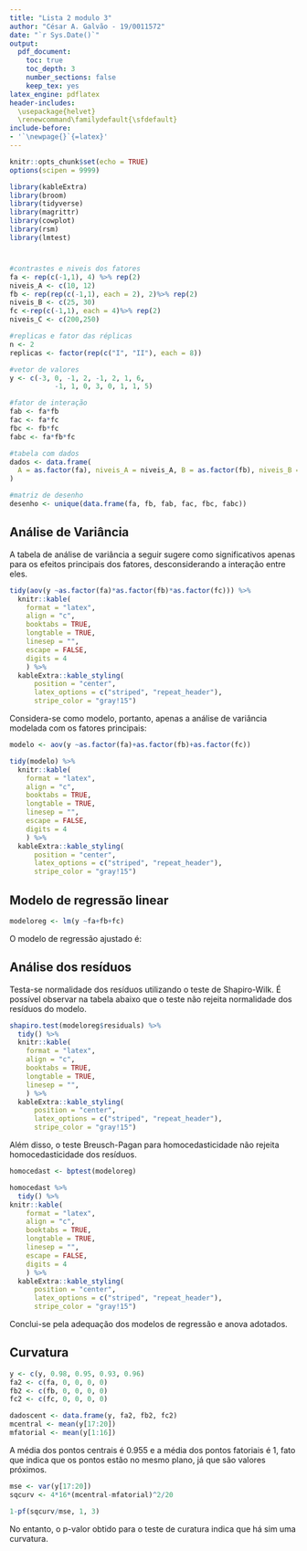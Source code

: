 ```yaml
---
title: "Lista 2 modulo 3"
author: "César A. Galvão - 19/0011572"
date: "`r Sys.Date()`"
output:
  pdf_document: 
    toc: true
    toc_depth: 3
    number_sections: false
    keep_tex: yes
latex_engine: pdflatex
header-includes:
  \usepackage{helvet}
  \renewcommand\familydefault{\sfdefault}
include-before:
- '`\newpage{}`{=latex}'
---
```


\let\oldsection\section
\renewcommand\section{\clearpage\oldsection}

```r
knitr::opts_chunk$set(echo = TRUE)
options(scipen = 9999)

library(kableExtra)
library(broom)
library(tidyverse)
library(magrittr)
library(cowplot)
library(rsm)
library(lmtest)
```

# {.unnumbered}

```r
#contrastes e niveis dos fatores
fa <- rep(c(-1,1), 4) %>% rep(2) 
niveis_A <- c(10, 12)
fb <- rep(rep(c(-1,1), each = 2), 2)%>% rep(2)
niveis_B <- c(25, 30)
fc <-rep(c(-1,1), each = 4)%>% rep(2)
niveis_C <- c(200,250)

#replicas e fator das réplicas
n <- 2
replicas <- factor(rep(c("I", "II"), each = 8))

#vetor de valores
y <- c(-3, 0, -1, 2, -1, 2, 1, 6,
           -1, 1, 0, 3, 0, 1, 1, 5)

#fator de interação
fab <- fa*fb
fac <- fa*fc
fbc <- fb*fc
fabc <- fa*fb*fc

#tabela com dados
dados <- data.frame(
  A = as.factor(fa), niveis_A = niveis_A, B = as.factor(fb), niveis_B = niveis_B, C = as.factor(fc), niveis_C = niveis_C, AB = fab, AC = fac, BC = fbc, ABC = fabc, replicas, y
)

#matriz de desenho
desenho <- unique(data.frame(fa, fb, fab, fac, fbc, fabc))
```

## Análise de Variância

A tabela de análise de variância a seguir sugere como significativos apenas para os efeitos principais dos fatores, desconsiderando a interação entre eles. 

```r
tidy(aov(y ~as.factor(fa)*as.factor(fb)*as.factor(fc))) %>%
  knitr::kable(
    format = "latex",
    align = "c",
    booktabs = TRUE,
    longtable = TRUE,
    linesep = "",
    escape = FALSE,
    digits = 4
    ) %>%
  kableExtra::kable_styling(
      position = "center",
      latex_options = c("striped", "repeat_header"),
      stripe_color = "gray!15")

```

Considera-se como modelo, portanto, apenas a análise de variância modelada com os fatores principais:

```r
modelo <- aov(y ~as.factor(fa)+as.factor(fb)+as.factor(fc))

tidy(modelo) %>%
  knitr::kable(
    format = "latex",
    align = "c",
    booktabs = TRUE,
    longtable = TRUE,
    linesep = "",
    escape = FALSE,
    digits = 4
    ) %>%
  kableExtra::kable_styling(
      position = "center",
      latex_options = c("striped", "repeat_header"),
      stripe_color = "gray!15")
```

## Modelo de regressão linear

```r
modeloreg <- lm(y ~fa+fb+fc)
```

O modelo de regressão ajustado é:

\begin{align}
\hat{y} &= \hat{\beta}_0 + \hat{\beta}_1X_1 + \hat{\beta}_2X_2 + \hat{\beta}_3X_3 \nonumber \\
&= 1 + 1.5X_1 + 1.125X_2 + 0.875X_3
\end{align}

## Análise dos resíduos

Testa-se normalidade dos resíduos utilizando o teste de Shapiro-Wilk. É possível observar na tabela abaixo que o teste não rejeita normalidade dos resíduos do modelo.

```r
shapiro.test(modeloreg$residuals) %>% 
  tidy() %>%
  knitr::kable(
    format = "latex",
    align = "c",
    booktabs = TRUE,
    longtable = TRUE,
    linesep = "",
    ) %>%
  kableExtra::kable_styling(
      position = "center",
      latex_options = c("striped", "repeat_header"),
      stripe_color = "gray!15")
```

Além disso, o teste Breusch-Pagan para homocedasticidade não rejeita homocedasticidade dos resíduos.

```r
homocedast <- bptest(modeloreg)

homocedast %>% 
  tidy() %>%
knitr::kable(
    format = "latex",
    align = "c",
    booktabs = TRUE,
    longtable = TRUE,
    linesep = "",
    escape = FALSE,
    digits = 4
    ) %>%
  kableExtra::kable_styling(
      position = "center",
      latex_options = c("striped", "repeat_header"),
      stripe_color = "gray!15")
```
Conclui-se pela adequação dos modelos de regressão e anova adotados.

## Curvatura

```r

y <- c(y, 0.98, 0.95, 0.93, 0.96)
fa2 <- c(fa, 0, 0, 0, 0)
fb2 <- c(fb, 0, 0, 0, 0)
fc2 <- c(fc, 0, 0, 0, 0)

dadoscent <- data.frame(y, fa2, fb2, fc2)
mcentral <- mean(y[17:20])
mfatorial <- mean(y[1:16])

```
A média dos pontos centrais é 0.955 e a média dos pontos fatoriais é 1, fato que indica que os pontos estão no mesmo plano, já que são valores próximos.

```r

mse <- var(y[17:20])
sqcurv <- 4*16*(mcentral-mfatorial)^2/20

1-pf(sqcurv/mse, 1, 3)
```
No entanto, o p-valor obtido para o teste de curatura indica que há sim uma curvatura. 




